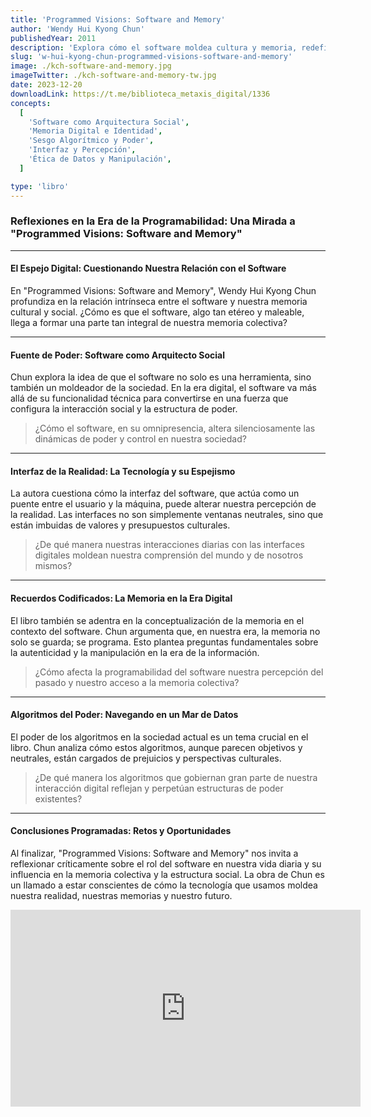 ```yaml
---
title: 'Programmed Visions: Software and Memory'
author: 'Wendy Hui Kyong Chun'
publishedYear: 2011
description: 'Explora cómo el software moldea cultura y memoria, redefiniendo identidad, tiempo y realidad. Analiza la interacción entre tecnología y experiencia humana en la era digital, destacando su impacto en control y vigilancia.'
slug: 'w-hui-kyong-chun-programmed-visions-software-and-memory'
image: ./kch-software-and-memory.jpg
imageTwitter: ./kch-software-and-memory-tw.jpg
date: 2023-12-20
downloadLink: https://t.me/biblioteca_metaxis_digital/1336
concepts:
  [
    'Software como Arquitectura Social',
    'Memoria Digital e Identidad',
    'Sesgo Algorítmico y Poder',
    'Interfaz y Percepción',
    'Ética de Datos y Manipulación',
  ]

type: 'libro'
---
```


### Reflexiones en la Era de la Programabilidad: Una Mirada a "Programmed Visions: Software and Memory"

---

#### **El Espejo Digital: Cuestionando Nuestra Relación con el Software**

En "Programmed Visions: Software and Memory", Wendy Hui Kyong Chun profundiza en la relación intrínseca entre el software y nuestra memoria cultural y social. ¿Cómo es que el software, algo tan etéreo y maleable, llega a formar una parte tan integral de nuestra memoria colectiva?

---

#### **Fuente de Poder: Software como Arquitecto Social**

Chun explora la idea de que el software no solo es una herramienta, sino también un moldeador de la sociedad. En la era digital, el software va más allá de su funcionalidad técnica para convertirse en una fuerza que configura la interacción social y la estructura de poder.

> ¿Cómo el software, en su omnipresencia, altera silenciosamente las dinámicas de poder y control en nuestra sociedad?

---

#### **Interfaz de la Realidad: La Tecnología y su Espejismo**

La autora cuestiona cómo la interfaz del software, que actúa como un puente entre el usuario y la máquina, puede alterar nuestra percepción de la realidad. Las interfaces no son simplemente ventanas neutrales, sino que están imbuidas de valores y presupuestos culturales.

> ¿De qué manera nuestras interacciones diarias con las interfaces digitales moldean nuestra comprensión del mundo y de nosotros mismos?

---

#### **Recuerdos Codificados: La Memoria en la Era Digital**

El libro también se adentra en la conceptualización de la memoria en el contexto del software. Chun argumenta que, en nuestra era, la memoria no solo se guarda; se programa. Esto plantea preguntas fundamentales sobre la autenticidad y la manipulación en la era de la información.

> ¿Cómo afecta la programabilidad del software nuestra percepción del pasado y nuestro acceso a la memoria colectiva?

---

#### **Algoritmos del Poder: Navegando en un Mar de Datos**

El poder de los algoritmos en la sociedad actual es un tema crucial en el libro. Chun analiza cómo estos algoritmos, aunque parecen objetivos y neutrales, están cargados de prejuicios y perspectivas culturales.

> ¿De qué manera los algoritmos que gobiernan gran parte de nuestra interacción digital reflejan y perpetúan estructuras de poder existentes?

---

#### **Conclusiones Programadas: Retos y Oportunidades**

Al finalizar, "Programmed Visions: Software and Memory" nos invita a reflexionar críticamente sobre el rol del software en nuestra vida diaria y su influencia en la memoria colectiva y la estructura social. La obra de Chun es un llamado a estar conscientes de cómo la tecnología que usamos moldea nuestra realidad, nuestras memorias y nuestro futuro.

<iframe
  width="560"
  height="315"
  src="https://www.youtube.com/embed/ibZB7YbmSlA?si=E50S3oPmvSB1EyB2"
  title="YouTube video player"
  frameborder="0"
  allow="accelerometer; autoplay; clipboard-write; encrypted-media; gyroscope; picture-in-picture; web-share"
  allowfullscreen
></iframe>
